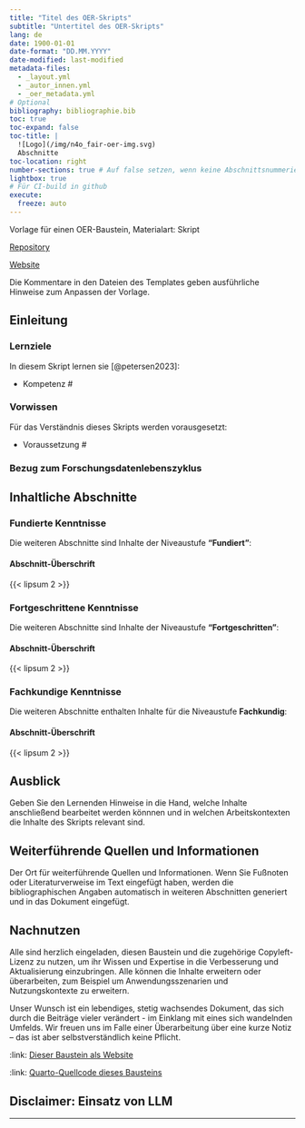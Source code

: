 ```yaml
---
title: "Titel des OER-Skripts"
subtitle: "Untertitel des OER-Skripts"
lang: de
date: 1900-01-01
date-format: "DD.MM.YYYY"
date-modified: last-modified
metadata-files:
  - _layout.yml
  - _autor_innen.yml
  - _oer_metadata.yml
# Optional
bibliography: bibliographie.bib
toc: true
toc-expand: false
toc-title: |
  ![Logo](/img/n4o_fair-oer-img.svg)
  Abschnitte
toc-location: right
number-sections: true # Auf false setzen, wenn keine Abschnittsnummerierung gewünscht
lightbox: true
# Für CI-build in github
execute:
  freeze: auto
---
```


:::{.callout-note appearance="minimal" icon="false" title="Über diese Seite"}
Vorlage für einen OER-Baustein, Materialart: Skript

[Repository]({{< meta repo-url >}})

[Website]({{< meta site-url >}})

Die Kommentare in den Dateien des Templates geben ausführliche Hinweise zum Anpassen der Vorlage.
:::

## Einleitung

<!-- Holen Sie die Lernenden in diesem Absatz ab. Stellen Sie in wenigen Sätzen, mit Beispielen und Fragen das Thema des Bausteins vor. -->

### Lernziele {.kolophon .unnumbered .unlisted}

<!-- Idealerweise beziehen sie sich in dieser Aufzählung auf die Lernzielmatrix zum Themenbereich Forschungsdatenmanagement (FDM) für die Zielgruppen Studierende, PhDs und Data Stewards.^[Petersen, B., Engelhardt, C., Hörner, T., Jacob, J., Kvetnaya, T., Mühlichen, A., Schranzhofer, H., Schulz, S., Slowig, B., Trautwein-Bruns, U., Voigt, A., & Wiljes, C. (2023). Lernzielmatrix zum Themenbereich Forschungsdatenmanagement (FDM) für die Zielgruppen Studierende, PhDs und Data Stewards. Zenodo. [https://doi.org/10.5281/zenodo.8010617](https://doi.org/10.5281/zenodo.8010617)] -->

In diesem Skript lernen sie [@petersen2023]:

-   Kompetenz \#

### Vorwissen {.kolophon .unnumbered .unlisted}

Für das Verständnis dieses Skripts werden vorausgesetzt:

-   Voraussetzung \#

<!-- Versuchen sie so detailliert wie möglich die Voraussetzungen für das Verständnis des Bausteins aufzuzählen. Geben sie Hinweise, wo die Lernenden entsprechende/s Kompetenzen/Wissen erwerben können. Damit sind nicht nur Kenntnisse im Forschunsdatenmanagement gemeint sondern auch Grund-Kompetenzen aus der Data Literacy und methodisch-praktische Kompetenzen gemeint. -->

### Bezug zum Forschungsdatenlebenszyklus {.kolophon .unnumbered .unlisted}

<!-- Erläutern sie kurz, welche Rolle das Thema im Bezug auf die Phasen im Forschungsdatenzyklus spielen.

-   planen und projektieren
-   sammeln und erfassen
-   anreichern und auswerten
-   archivieren und sichern
-   teilen, veröffentlichen und auffinden
-   wiederverwenden und zitieren
-->

## Inhaltliche Abschnitte

<!-- 

Hier ist der Raum für die Inhalte des Skripts. Nutzen sie die vielfältigen Möglichkeiten, Inhalte mit Quarto-Markdown zu gestalten. Ersetzen Sie die Überschriften "Inhaltliche Abschnitte" und "Abschnitt-Überschrift".

Viele Hinweise dazu finden sie im [Quarto-Guide](https://quarto.org/docs/guide/)

-->

### Fundierte Kenntnisse {#sec-fundiert}

::: {.callout-note appearance="minimal" icon="false" title="Niveaustufe: Fundiert"}
Die weiteren Abschnitte sind Inhalte der Niveaustufe **"Fundiert"**:

<!-- Kurzangaben der Inhalte -->
:::

<!-- Abschnitte für fundierte Kenntnisse -->

#### Abschnitt-Überschrift

{{< lipsum 2 >}}

### Fortgeschrittene Kenntnisse {#sec-fortgeschritten}

::: {.callout-tip appearance="minimal" icon="false" title="Niveaustufe: Fortgeschritten"}
Die weiteren Abschnitte sind Inhalte der Niveaustufe **"Fortgeschritten"**:

<!-- Kurzangaben der Inhalte -->
:::

<!-- Abschnitte für fortgeschrittene Kenntnisse -->

#### Abschnitt-Überschrift

{{< lipsum 2 >}}

### Fachkundige Kenntnisse {#sec-fachkundig}

::: {.callout-caution appearance="minimal" icon="false" title="Niveaustufe: Fachkundig"}

Die weiteren Abschnitte enthalten Inhalte für die Niveaustufe **Fachkundig**:

<!-- Kurzangaben der Inhalte -->
:::

<!-- Abschnitte für fachkundige Kenntnisse -->

#### Abschnitt-Überschrift

{{< lipsum 2 >}}

## Ausblick

Geben Sie den Lernenden Hinweise in die Hand, welche Inhalte anschließend bearbeitet werden könnnen und in welchen Arbeitskontexten die Inhalte des Skripts relevant sind.

## Weiterführende Quellen und Informationen {.appendix}

Der Ort für weiterführende Quellen und Informationen. Wenn Sie Fußnoten oder Literaturverweise im Text eingefügt haben, werden die bibliographischen Angaben automatisch in weiteren Abschnitten generiert und in das Dokument eingefügt.

## Nachnutzen {.appendix}

Alle sind herzlich eingeladen, diesen Baustein und die zugehörige Copyleft-Lizenz zu nutzen, um ihr Wissen und Expertise in die Verbesserung und Aktualisierung einzubringen. Alle können die Inhalte erweitern oder überarbeiten, zum Beispiel um Anwendungsszenarien und Nutzungskontexte zu erweitern.

Unser Wunsch ist ein lebendiges, stetig wachsendes Dokument, das sich durch die Beiträge vieler verändert - im Einklang mit eines sich wandelnden Umfelds. Wir freuen uns im Falle einer Überarbeitung über eine kurze Notiz – das ist aber selbstverständlich keine Pflicht.

<!-- Verweise auf Website und Repository werden in _oer_metadata.yml global festgelegt -->

:link: [Dieser Baustein als Website]({{< meta site-url >}}) 

:link: [Quarto-Quellcode dieses Bausteins]({{< meta repo-url >}})

## Disclaimer: Einsatz von LLM {.appendix}

<!-- Optionale Angaben zum Einsatz von LLM bei der Erstellung oder Überarbeitung des Skripts -->

-----

<!-- An dieser Stelle werden von Quarto automatisch generierte Abschnitte angehängt:

Bibliographie:
Erstellt aus den in der qmd-Datei mit [@bibtex-Schlüssel] referenzierten Einträgen aus der Datei bibliographie.bib.
Im Text nicht referenzierte Einträge aus der bibliographie.bib werden nicht zitiert.
Der Zitierstil wird in der _oer_metadata.yml mit dem Schlüssel 'csl:' festgelegt. Im Verzeichnis /assets/csl/ sind gängige Zitierstile als csl-Datei vorhanden. Weitere sind hier zu finden: https://www.zotero.org/styles

Lizenz:
Angabe wird übernommen aus Schlüssel 'license:' in _oer_metadata.yml

Urheber:innen
Angabe wird übernommen aus der _oer_metadata.yml Schlüssel 'copyright:'

Zitiervorschläge
Mit BibTeX zitieren:
Automatisch von Quarto aus den Metadaten insb. aus dem Schlüssel 'citation:' in der _oer_metadata.yml generiertes bibtex-Zitat.

Bitte zitieren Sie diesen OER-Baustein als:
Angabe generiert aus:
  _autor_innen.yml
  Schlüssel 'title:' in der qmd-Datei
  Schlüssel 'issued' in der _oer_metadata.yml
  Schlüssel 'doi:' in der _oer_metadata.yml / Wenn keine doi gesetzt wird der Titel mit dem Wert aus 'site-url:' in _oer_metadata.yml verlinkt.
-->